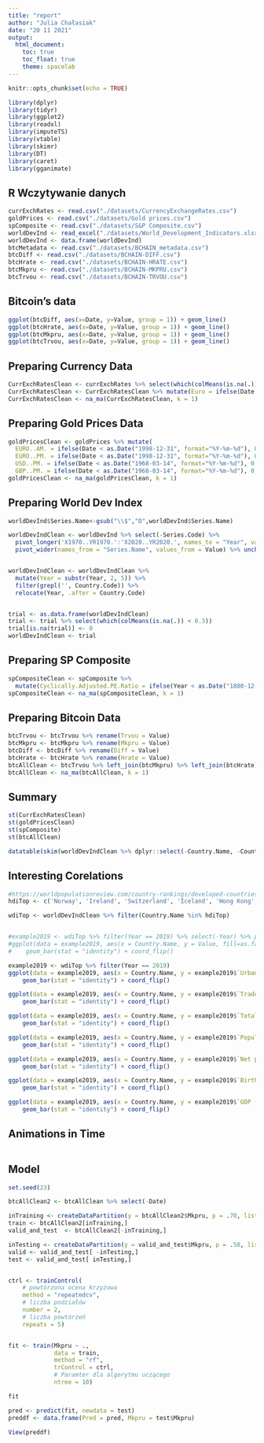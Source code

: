 ```yaml
---
title: "report"
author: "Julia Chałasiak"
date: "20 11 2021"
output:
  html_document:
    toc: true
    toc_float: true
    theme: spacelab
---
```


```r
knitr::opts_chunk$set(echo = TRUE)
```

```r
library(dplyr)
library(tidyr)
library(ggplot2)
library(readxl)
library(imputeTS)
library(vtable)
library(skimr)
library(DT)
library(caret)
library(gganimate)
```


## R Wczytywanie danych


```r
currExchRates <- read.csv("./datasets/CurrencyExchangeRates.csv")
goldPrices <- read.csv("./datasets/Gold prices.csv")
spComposite <- read.csv("./datasets/S&P Composite.csv")
worldDevInd <- read_excel("./datasets/World_Development_Indicators.xlsx", trim_ws=TRUE, na = "..")
worldDevInd <- data.frame(worldDevInd)
btcMetadata <- read.csv("./datasets/BCHAIN_metadata.csv")
btcDiff <- read.csv("./datasets/BCHAIN-DIFF.csv")
btcHrate <- read.csv("./datasets/BCHAIN-HRATE.csv")
btcMkpru <- read.csv("./datasets/BCHAIN-MKPRU.csv")
btcTrvou <- read.csv("./datasets/BCHAIN-TRVOU.csv")
```

## Bitcoin's data

```r
ggplot(btcDiff, aes(x=Date, y=Value, group = 1)) + geom_line()
ggplot(btcHrate, aes(x=Date, y=Value, group = 1)) + geom_line()
ggplot(btcMkpru, aes(x=Date, y=Value, group = 1)) + geom_line()
ggplot(btcTrvou, aes(x=Date, y=Value, group = 1)) + geom_line()

```

## Preparing Currency Data

```r
CurrExchRatesClean <- currExchRates %>% select(which(colMeans(is.na(.)) < 0.2))
CurrExchRatesClean <- CurrExchRatesClean %>% mutate(Euro = ifelse(Date < as.Date("1998-10-30", format="%Y-%m-%d"), 0, Euro))
CurrExchRatesClean <- na_ma(CurrExchRatesClean, k = 1)
```

## Preparing Gold Prices Data

```r
goldPricesClean <- goldPrices %>% mutate(
  EURO..AM. = ifelse(Date < as.Date("1998-12-31", format="%Y-%m-%d"), 0, EURO..AM.),
  EURO..PM. = ifelse(Date < as.Date("1998-12-31", format="%Y-%m-%d"), 0, EURO..PM.),
  USD..PM. = ifelse(Date < as.Date("1968-03-14", format="%Y-%m-%d"), 0, USD..PM.),
  GBP..PM. = ifelse(Date < as.Date("1968-03-14", format="%Y-%m-%d"), 0, GBP..PM.))
goldPricesClean <- na_ma(goldPricesClean, k = 1)
```

## Preparing World Dev Index

```r
worldDevInd$Series.Name<-gsub("\\$","D",worldDevInd$Series.Name)

worldDevIndClean <- worldDevInd %>% select(-Series.Code) %>% 
  pivot_longer('X1970..YR1970.':'X2020..YR2020.', names_to = "Year", values_to = "Value", values_drop_na = FALSE) %>%
  pivot_wider(names_from = "Series.Name", values_from = Value) %>% unchop(everything())


worldDevIndClean <- worldDevIndClean %>% 
  mutate(Year = substr(Year, 2, 5)) %>% 
  filter(grepl('', Country.Code)) %>%
  relocate(Year, .after = Country.Code)


trial <- as.data.frame(worldDevIndClean)
trial <- trial %>% select(which(colMeans(is.na(.)) < 0.3))
trial[is.na(trial)] <- 0
worldDevIndClean <- trial
```


## Preparing SP Composite
```r
spCompositeClean <- spComposite %>% 
  mutate(Cyclically.Adjusted.PE.Ratio = ifelse(Year < as.Date("1880-12-31", format="%Y-%m-%d"), 0, Cyclically.Adjusted.PE.Ratio)) %>% rename(Date = Year)
spCompositeClean <- na_ma(spCompositeClean, k = 1)

```

## Preparing Bitcoin Data
```r
btcTrvou <- btcTrvou %>% rename(Trvou = Value)
btcMkpru <- btcMkpru %>% rename(Mkpru = Value)
btcDiff <- btcDiff %>% rename(Diff = Value)
btcHrate <- btcHrate %>% rename(Hrate = Value)
btcAllClean <- btcTrvou %>% left_join(btcMkpru) %>% left_join(btcHrate) %>% left_join(btcDiff)
btcAllClean <- na_ma(btcAllClean, k = 1)
```
## Summary
```r
st(CurrExchRatesClean)
st(goldPricesClean)
st(spComposite)
st(btcAllClean)

datatable(skim(worldDevIndClean %>% dplyr::select(-Country.Name, -Country.Code, -Year)) %>% dplyr::select(skim_variable, numeric.mean, numeric.sd, numeric.p0, numeric.p25, numeric.p75, numeric.p100))
```

## Interesting Corelations
```r

#https://worldpopulationreview.com/country-rankings/developed-countries
hdiTop <- c('Norway', 'Ireland', 'Switzerland', 'Iceland', 'Hong Kong', 'Germany', 'Sweden', 'Netherlands', 'Australia', 'Denmark', 'Finland', 'Singapore', 'United Kingdom', 'New Zealand', 'Belgium', 'Canada', 'United States', 'Austria', 'Israel', 'Japan', 'Slovenia', 'Luxembourg', 'Korea, Rep.', 'Spain', 'France')

wdiTop <- worldDevIndClean %>% filter(Country.Name %in% hdiTop)


#example2019 <- wdiTop %>% filter(Year == 2019) %>% select(-Year) %>% pivot_longer(cols='Urban population growth (annual %)':'Birth rate, #crude (per 1,000 people)', names_to = 'Indicator', values_to = 'Value')
#ggplot(data = example2019, aes(x = Country.Name, y = Value, fill=as.factor(Country.Name))) + facet_grid(Indicator ~ .) +
#    geom_bar(stat = "identity") + coord_flip()

example2019 <- wdiTop %>% filter(Year == 2019)
ggplot(data = example2019, aes(x = Country.Name, y = example2019$`Urban population growth (annual %)`, fill=as.factor(Country.Name))) +
    geom_bar(stat = "identity") + coord_flip()

ggplot(data = example2019, aes(x = Country.Name, y = example2019$`Trade (% of GDP)`, fill=as.factor(Country.Name))) +
    geom_bar(stat = "identity") + coord_flip()

ggplot(data = example2019, aes(x = Country.Name, y = example2019$`Total natural resources rents (% of GDP)`, fill=as.factor(Country.Name))) +
    geom_bar(stat = "identity") + coord_flip()

ggplot(data = example2019, aes(x = Country.Name, y = example2019$`Population, total`, fill=as.factor(Country.Name))) +
    geom_bar(stat = "identity") + coord_flip()

ggplot(data = example2019, aes(x = Country.Name, y = example2019$`Net primary income (Net income from abroad) (current USD)`, fill=as.factor(Country.Name))) +
    geom_bar(stat = "identity") + coord_flip()

ggplot(data = example2019, aes(x = Country.Name, y = example2019$`Birth rate, crude (per 1,000 people)`, fill=as.factor(Country.Name))) +
    geom_bar(stat = "identity") + coord_flip()

ggplot(data = example2019, aes(x = Country.Name, y = example2019$`GDP (current USD)`, fill=as.factor(Country.Name))) +
    geom_bar(stat = "identity") + coord_flip()

```


## Animations in Time
```r

```



## Model
```r

set.seed(23)

btcAllClean2 <- btcAllClean %>% select(-Date)

inTraining <- createDataPartition(y = btcAllClean2$Mkpru, p = .70, list = FALSE)
train <- btcAllClean2[inTraining,]
valid_and_test  <- btcAllClean2[-inTraining,]

inTesting <- createDataPartition(y = valid_and_test$Mkpru, p = .50, list = FALSE)
valid <- valid_and_test[ -inTesting,]
test <- valid_and_test[ inTesting,]


ctrl <- trainControl(
    # powtórzona ocena krzyżowa
    method = "repeatedcv",
    # liczba podziałów
    number = 2,
    # liczba powtórzeń
    repeats = 5)


fit <- train(Mkpru ~ .,
             data = train,
             method = "rf",
             trControl = ctrl,
             # Paramter dla algorytmu uczącego
             ntree = 10)

fit

pred <- predict(fit, newdata = test)
preddf <- data.frame(Pred = pred, Mkpru = test$Mkpru)

View(preddf)
```






